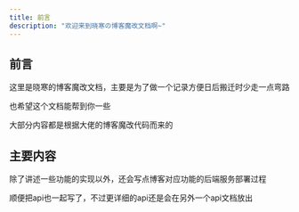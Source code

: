 ```yaml
---
title: 前言
description: "欢迎来到晓寒の博客魔改文档啊~"
---
```




## 前言
这里是晓寒的博客魔改文档，主要是为了做一个记录方便日后搬迁时少走一点弯路

也希望这个文档能帮到你一些

大部分内容都是根据大佬的博客魔改代码而来的

## 主要内容
除了讲述一些功能的实现以外，还会写点博客对应功能的后端服务部署过程

顺便把api也一起写了，不过更详细的api还是会在另外一个api文档放出
